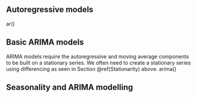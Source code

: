 ﻿## Autoregressive models

ar()

## Basic ARIMA models

ARIMA models require the autoregressive and moving average components to
be built on a stationary series. We often need to create a stationary
series using differencing as seen in Section \@ref(Stationarity)
above. arima()

## Seasonality and ARIMA modelling 

